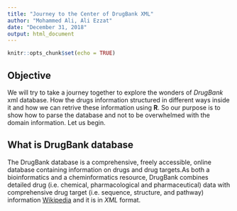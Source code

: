 ```yaml
---
title: "Journey to the Center of DrugBank XML"
author: "Mohammed Ali, Ali Ezzat"
date: "December 31, 2018"
output: html_document
---
```


```r
knitr::opts_chunk$set(echo = TRUE)
```

## Objective
We will try to take a journey together to explore the wonders of *DrugBank* xml database. How the drugs information structured in different ways inside it and how we can retrive these information using **R**. So our purpose is to show how to parse the database and not to be overwhelmed with the domain information. Let us begin.

## What is DrugBank database
The DrugBank database is a comprehensive, freely accessible, online database containing information on drugs and drug targets.As both a bioinformatics and a cheminformatics resource, DrugBank combines detailed drug (i.e. chemical, pharmacological and pharmaceutical) data with comprehensive drug target (i.e. sequence, structure, and pathway) information [Wikipedia](https://en.wikipedia.org/wiki/DrugBank) and it is in *XML* format.


